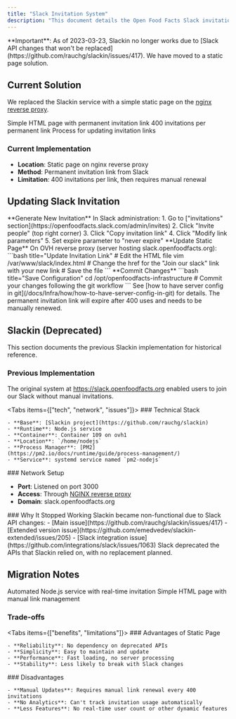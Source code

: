 ```yaml
---
title: "Slack Invitation System"
description: "This document details the Open Food Facts Slack invitation system, including the deprecated Slackin tool and the current static page approach. It provides instructions for updating the Slack invitation link and explains the previous Node.js service setup."
---
```



<Callout type="warning">
  **Important**: As of 2023-03-23, Slackin no longer works due to [Slack API
  changes that won't be replaced](https://github.com/rauchg/slackin/issues/417).
  We have moved to a static page solution.
</Callout>

## Current Solution

We replaced the Slackin service with a simple static page on the [nginx reverse proxy](/docs/Infra/networking/nginx-reverse-proxy).

<Cards>
  <Card title="Static Page" href="#current-implementation">
    Simple HTML page with permanent invitation link
  </Card>
  <Card title="Invitation Limits">
    400 invitations per permanent link
  </Card>
  <Card title="Link Updates" href="#updating-slack-invitation">
    Process for updating invitation links
  </Card>
</Cards>

### Current Implementation

- **Location**: Static page on nginx reverse proxy
- **Method**: Permanent invitation link from Slack
- **Limitation**: 400 invitations per link, then requires manual renewal

## Updating Slack Invitation

<Steps>
  <Step>
    **Generate New Invitation** In Slack administration: 1. Go to ["invitations"
    section](https://openfoodfacts.slack.com/admin/invites) 2. Click "Invite
    people" (top right corner) 3. Click "Copy invitation link" 4. Click "Modify
    link parameters" 5. Set expire parameter to "never expire"
  </Step>

<Step>
  **Update Static Page** On OVH reverse proxy (server hosting
  slack.openfoodfacts.org):
  ```bash title="Update Invitation Link"
  # Edit the HTML file
  vim /var/www/slack/index.html
  # Change the href for the "Join our slack" link with your new link
  # Save the file
  ```
</Step>

  <Step>
    **Commit Changes**
    ```bash title="Save Configuration"
    cd /opt/openfoodfacts-infrastructure
    # Commit your changes following the git workflow
    ```
    See [how to have server config in
    git](/docs/Infra/how/how-to-have-server-config-in-git) for details.
  </Step>
</Steps>

<Callout type="info">
  The permanent invitation link will expire after 400 uses and needs to be
  manually renewed.
</Callout>

## Slackin (Deprecated)

<Callout type="info">
  This section documents the previous Slackin implementation for historical
  reference.
</Callout>

### Previous Implementation

The original system at https://slack.openfoodfacts.org enabled users to join our Slack without manual invitations.

<Tabs items={["tech", "network", "issues"]}>
  <Tab value="tech">
    ### Technical Stack
    
    - **Base**: [Slackin project](https://github.com/rauchg/slackin)
    - **Runtime**: Node.js service
    - **Container**: Container 109 on ovh1
    - **Location**: `/home/nodejs`
    - **Process Manager**: [PM2](https://pm2.io/docs/runtime/guide/process-management/)
    - **Service**: systemd service named `pm2-nodejs`
  </Tab>

<Tab value="network">
  ### Network Setup
  
  - **Port**: Listened on port 3000
  - **Access**: Through [NGINX reverse proxy](/docs/Infra/networking/nginx-reverse-proxy)
  - **Domain**: slack.openfoodfacts.org
</Tab>

  <Tab value="issues">
    ### Why It Stopped Working
    <Callout type="warning">
      Slackin became non-functional due to Slack API changes:
    </Callout>
    - [Main issue](https://github.com/rauchg/slackin/issues/417) 
    - [Extended version issue](https://github.com/emedvedev/slackin-extended/issues/205) 
    - [Slack integration issue](https://github.com/integrations/slack/issues/1063) Slack deprecated the APIs that Slackin relied on, with no replacement planned.
  </Tab>
</Tabs>

## Migration Notes

<Cards>
  <Card title="From Slackin" href="#slackin-deprecated">
    Automated Node.js service with real-time invitation
  </Card>
  <Card title="To Static Page" href="#current-solution">
    Simple HTML page with manual link management
  </Card>
</Cards>

### Trade-offs

<Tabs items={["benefits", "limitations"]}>
  <Tab value="benefits">
    ### Advantages of Static Page
    
    - **Reliability**: No dependency on deprecated APIs
    - **Simplicity**: Easy to maintain and update
    - **Performance**: Fast loading, no server processing
    - **Stability**: Less likely to break with Slack changes
  </Tab>

  <Tab value="limitations">
    ### Disadvantages
    
    - **Manual Updates**: Requires manual link renewal every 400 invitations
    - **No Analytics**: Can't track invitation usage automatically
    - **Less Features**: No real-time user count or other dynamic features
  </Tab>
</Tabs>
